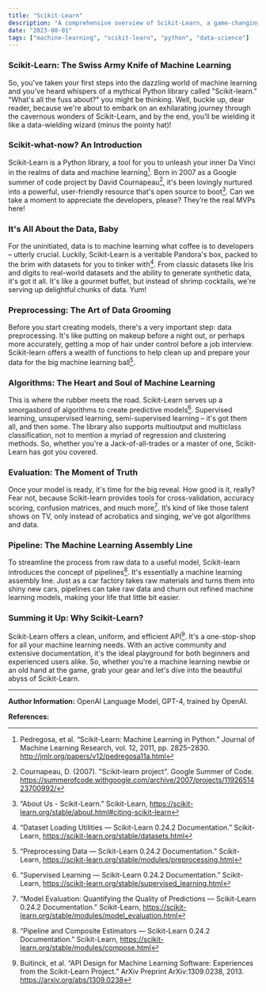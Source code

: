 ```yaml
---
title: "Scikit-Learn"
description: "A comprehensive overview of Scikit-Learn, a game-changing machine learning library that is reshaping the tech landscape"
date: "2023-08-01"
tags: ["machine-learning", "scikit-learn", "python", "data-science"]
---
```


### Scikit-Learn: The Swiss Army Knife of Machine Learning

So, you've taken your first steps into the dazzling world of machine learning and you've heard whispers of a mythical Python library called "Scikit-learn." "What's all the fuss about?" you might be thinking. Well, buckle up, dear reader, because we're about to embark on an exhilarating journey through the cavernous wonders of Scikit-Learn, and by the end, you’ll be wielding it like a data-wielding wizard (minus the pointy hat)!

### Scikit-what-now? An Introduction

Scikit-Learn is a Python library, a tool for you to unleash your inner Da Vinci in the realms of data and machine learning[^1^]. Born in 2007 as a Google summer of code project by David Cournapeau[^2^], it's been lovingly nurtured into a powerful, user-friendly resource that's open source to boot[^3^]. Can we take a moment to appreciate the developers, please? They’re the real MVPs here!

### It's All About the Data, Baby

For the uninitiated, data is to machine learning what coffee is to developers – utterly crucial. Luckily, Scikit-Learn is a veritable Pandora's box, packed to the brim with datasets for you to tinker with[^4^]. From classic datasets like Iris and digits to real-world datasets and the ability to generate synthetic data, it's got it all. It's like a gourmet buffet, but instead of shrimp cocktails, we're serving up delightful chunks of data. Yum!

### Preprocessing: The Art of Data Grooming

Before you start creating models, there's a very important step: data preprocessing. It's like putting on makeup before a night out, or perhaps more accurately, getting a mop of hair under control before a job interview. Scikit-learn offers a wealth of functions to help clean up and prepare your data for the big machine learning ball[^5^].

### Algorithms: The Heart and Soul of Machine Learning

This is where the rubber meets the road. Scikit-Learn serves up a smorgasbord of algorithms to create predictive models[^6^]. Supervised learning, unsupervised learning, semi-supervised learning – it's got them all, and then some. The library also supports multioutput and multiclass classification, not to mention a myriad of regression and clustering methods. So, whether you're a Jack-of-all-trades or a master of one, Scikit-Learn has got you covered.

### Evaluation: The Moment of Truth

Once your model is ready, it's time for the big reveal. How good is it, really? Fear not, because Scikit-learn provides tools for cross-validation, accuracy scoring, confusion matrices, and much more[^7^]. It’s kind of like those talent shows on TV, only instead of acrobatics and singing, we’ve got algorithms and data.

### Pipeline: The Machine Learning Assembly Line

To streamline the process from raw data to a useful model, Scikit-learn introduces the concept of pipelines[^8^]. It's essentially a machine learning assembly line. Just as a car factory takes raw materials and turns them into shiny new cars, pipelines can take raw data and churn out refined machine learning models, making your life that little bit easier. 

### Summing it Up: Why Scikit-Learn?

Scikit-Learn offers a clean, uniform, and efficient API[^9^]. It's a one-stop-shop for all your machine learning needs. With an active community and extensive documentation, it's the ideal playground for both beginners and experienced users alike. So, whether you're a machine learning newbie or an old hand at the game, grab your gear and let's dive into the beautiful abyss of Scikit-Learn.

---

**Author Information:**
OpenAI Language Model, GPT-4, trained by OpenAI.

**References:**

[^1^]: Pedregosa, et al. “Scikit-Learn: Machine Learning in Python.” Journal of Machine Learning Research, vol. 12, 2011, pp. 2825–2830. http://jmlr.org/papers/v12/pedregosa11a.html

[^2^]: Cournapeau, D. (2007). "Scikit-learn project". Google Summer of Code. https://summerofcode.withgoogle.com/archive/2007/projects/1192651423700992/

[^3^]: “About Us - Scikit-Learn.” Scikit-Learn, https://scikit-learn.org/stable/about.html#citing-scikit-learn

[^4^]: “Dataset Loading Utilities — Scikit-Learn 0.24.2 Documentation.” Scikit-Learn, https://scikit-learn.org/stable/datasets.html

[^5^]: “Preprocessing Data — Scikit-Learn 0.24.2 Documentation.” Scikit-Learn, https://scikit-learn.org/stable/modules/preprocessing.html

[^6^]: “Supervised Learning — Scikit-Learn 0.24.2 Documentation.” Scikit-Learn, https://scikit-learn.org/stable/supervised_learning.html

[^7^]: “Model Evaluation: Quantifying the Quality of Predictions — Scikit-Learn 0.24.2 Documentation.” Scikit-Learn, https://scikit-learn.org/stable/modules/model_evaluation.html

[^8^]: “Pipeline and Composite Estimators — Scikit-Learn 0.24.2 Documentation.” Scikit-Learn, https://scikit-learn.org/stable/modules/compose.html

[^9^]: Buitinck, et al. “API Design for Machine Learning Software: Experiences from the Scikit-Learn Project.” ArXiv Preprint ArXiv:1309.0238, 2013. https://arxiv.org/abs/1309.0238
